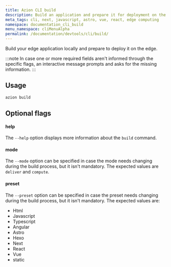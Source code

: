 ```yaml
---
title: Azion CLI build
description: Build an application and prepare it for deployment on the edge.
meta_tags: cli, next, javascript, astro, vue, react, edge computing
namespace: documentation_cli_build
menu_namespace: cliMenuAlpha
permalink: /documentation/devtools/cli/build/
---
```


Build your edge application locally and prepare to deploy it on the edge.

:::note 
In case one or more required fields aren't informed through the specific flags, an interactive message prompts and asks for the missing information.
:::

## Usage

```bash
azion build
```

## Optional flags

#### help

The `--help` option displays more information about the `build` command.

#### mode

The `--mode` option can be specified in case the mode needs changing during the build process, but it isn't mandatory. The expected values are `deliver` and `compute`.

#### preset

The `--preset` option can be specified in case the preset needs changing during the build process, but it isn't mandatory. The expected values are:

- Html
- Javascript
- Typescript
- Angular
- Astro
- Hexo
- Next 
- React
- Vue
- static
